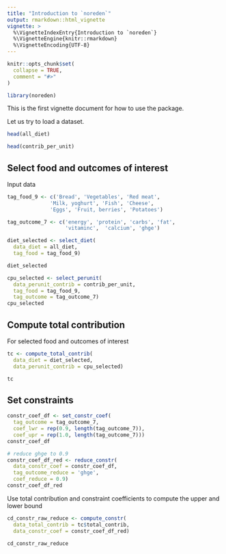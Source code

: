 ```yaml
---
title: "Introduction to `noreden`"
output: rmarkdown::html_vignette
vignette: >
  %\VignetteIndexEntry{Introduction to `noreden`}
  %\VignetteEngine{knitr::rmarkdown}
  %\VignetteEncoding{UTF-8}
---
```


```r
knitr::opts_chunk$set(
  collapse = TRUE,
  comment = "#>"
)
```

```r
library(noreden)
```

This is the first vignette document for how to use the package. 

Let us try to load a dataset.

```r
head(all_diet)
```


```r
head(contrib_per_unit)
```


## Select food and outcomes of interest

Input data

```r
tag_food_9 <- c('Bread', 'Vegetables', 'Red meat', 
              'Milk, yoghurt', 'Fish', 'Cheese', 
              'Eggs', 'Fruit, berries', 'Potatoes')

tag_outcome_7 <- c('energy', 'protein', 'carbs', 'fat', 
                   'vitaminc',  'calcium', 'ghge')
```



```r
diet_selected <- select_diet(
  data_diet = all_diet,
  tag_food = tag_food_9)

diet_selected
```


```r
cpu_selected <- select_perunit(
  data_perunit_contrib = contrib_per_unit, 
  tag_food = tag_food_9, 
  tag_outcome = tag_outcome_7)
cpu_selected
```


## Compute total contribution 

For selected food and outcomes of interest


```r
tc <- compute_total_contrib(
  data_diet = diet_selected, 
  data_perunit_contrib = cpu_selected)

tc
```


## Set constraints 

```r
constr_coef_df <- set_constr_coef(
  tag_outcome = tag_outcome_7, 
  coef_lwr = rep(0.9, length(tag_outcome_7)), 
  coef_upr = rep(1.0, length(tag_outcome_7)))
constr_coef_df
```


```r
# reduce ghge to 0.9
constr_coef_df_red <- reduce_constr(
  data_constr_coef = constr_coef_df, 
  tag_outcome_reduce = 'ghge', 
  coef_reduce = 0.9)
constr_coef_df_red
```

Use total contribution and constraint coefficients to compute the upper and lower bound

```r
cd_constr_raw_reduce <- compute_constr(
  data_total_contrib = tc$total_contrib, 
  data_constr_coef = constr_coef_df_red)

cd_constr_raw_reduce
```








